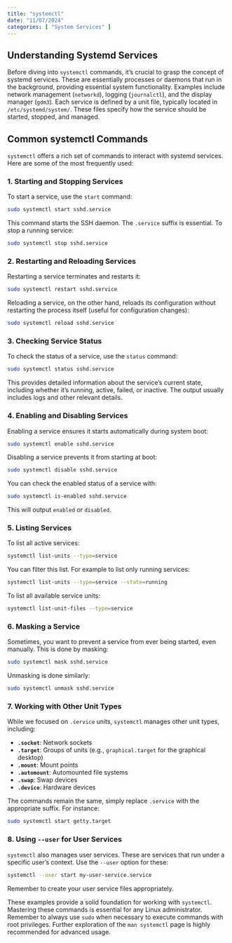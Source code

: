 ```yaml
---
title: "systemctl"
date: "11/07/2024"
categories: [ "System Services" ]
---
```

## Understanding Systemd Services

Before diving into `systemctl` commands, it's crucial to grasp the concept of systemd services.  These are essentially processes or daemons that run in the background, providing essential system functionality.  Examples include network management (`networkd`), logging (`journalctl`), and the display manager (`gdm3`).  Each service is defined by a unit file, typically located in `/etc/systemd/system/`. These files specify how the service should be started, stopped, and managed.

## Common systemctl Commands

`systemctl` offers a rich set of commands to interact with systemd services. Here are some of the most frequently used:


### 1. Starting and Stopping Services

To start a service, use the `start` command:

```bash
sudo systemctl start sshd.service
```

This command starts the SSH daemon.  The `.service` suffix is essential.  To stop a running service:

```bash
sudo systemctl stop sshd.service
```


### 2. Restarting and Reloading Services

Restarting a service terminates and restarts it:

```bash
sudo systemctl restart sshd.service
```

Reloading a service, on the other hand, reloads its configuration without restarting the process itself (useful for configuration changes):

```bash
sudo systemctl reload sshd.service
```


### 3. Checking Service Status

To check the status of a service, use the `status` command:

```bash
sudo systemctl status sshd.service
```

This provides detailed information about the service's current state, including whether it's running, active, failed, or inactive.  The output usually includes logs and other relevant details.


### 4. Enabling and Disabling Services

Enabling a service ensures it starts automatically during system boot:

```bash
sudo systemctl enable sshd.service
```

Disabling a service prevents it from starting at boot:

```bash
sudo systemctl disable sshd.service
```

You can check the enabled status of a service with:

```bash
sudo systemctl is-enabled sshd.service
```

This will output `enabled` or `disabled`.


### 5. Listing Services

To list all active services:

```bash
systemctl list-units --type=service
```

You can filter this list. For example to list only running services:

```bash
systemctl list-units --type=service --state=running
```

To list all available service units:

```bash
systemctl list-unit-files --type=service
```


### 6.  Masking a Service

Sometimes, you want to prevent a service from ever being started, even manually.  This is done by masking:

```bash
sudo systemctl mask sshd.service
```

Unmasking is done similarly:

```bash
sudo systemctl unmask sshd.service
```


### 7. Working with Other Unit Types

While we focused on `.service` units, `systemctl` manages other unit types, including:

* **`.socket`**: Network sockets
* **`.target`**: Groups of units (e.g., `graphical.target` for the graphical desktop)
* **`.mount`**: Mount points
* **`.automount`**: Automounted file systems
* **`.swap`**: Swap devices
* **`.device`**: Hardware devices

The commands remain the same, simply replace `.service` with the appropriate suffix. For instance:

```bash
sudo systemctl start getty.target
```



### 8. Using `--user` for User Services

`systemctl` also manages user services.  These are services that run under a specific user's context.  Use the `--user` option for these:

```bash
systemctl --user start my-user-service.service
```

Remember to create your user service files appropriately.


These examples provide a solid foundation for working with `systemctl`. Mastering these commands is essential for any Linux administrator. Remember to always use `sudo` when necessary to execute commands with root privileges.  Further exploration of the `man systemctl` page is highly recommended for advanced usage.

